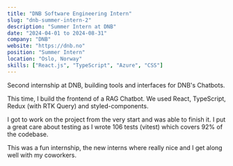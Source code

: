 ```yaml
---
title: "DNB Software Engineering Intern"
slug: "dnb-summer-intern-2"
description: "Summer Intern at DNB"
date: "2024-04-01 to 2024-08-31"
company: "DNB"
website: "https://dnb.no"
position: "Summer Intern"
location: "Oslo, Norway"
skills: ["React.js", "TypeScript", "Azure", "CSS"]
---
```


Second internship at DNB, building tools and interfaces for DNB's Chatbots.

This time, I build the frontend of a RAG Chatbot.
We used React, TypeScript, Redux (with RTK Query) and styled-components.

I got to work on the project from the very start and was able to finish it.
I put a great care about testing as I wrote 106 tests (vitest) which covers 92% of the codebase.

This was a fun internship, the new interns where really nice and I get along well with my coworkers.
